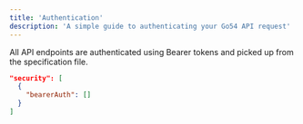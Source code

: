 ```yaml
---
title: 'Authentication'
description: 'A simple guide to authenticating your Go54 API request'
---
```


All API endpoints are authenticated using Bearer tokens and picked up from the specification file.

```json
"security": [
  {
    "bearerAuth": []
  }
]
```
